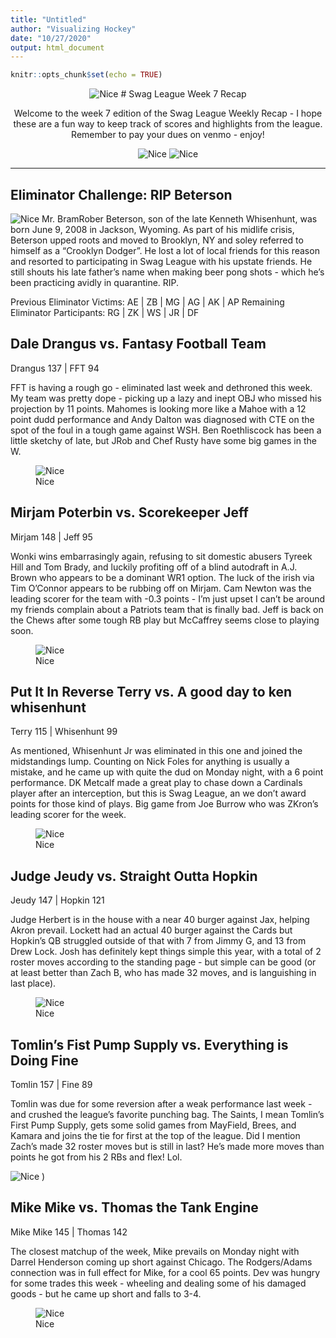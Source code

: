 ---
title: "Untitled"
author: "Visualizing Hockey"
date: "10/27/2020"
output: html_document
---

```{r setup, include=FALSE}
knitr::opts_chunk$set(echo = TRUE)
```

<center>

![Nice](https://github.com/hockeyfan22/swagleague/raw/master/header.PNG)
# Swag League Week 7 Recap

Welcome to the week 7 edition of the Swag League Weekly Recap - I hope these are a fun way to keep track of scores and highlights from the league. Remember to pay your dues on venmo - enjoy!

![Nice](https://github.com/hockeyfan22/swagleague/raw/master/scoreboardw7.PNG)
![Nice](https://github.com/hockeyfan22/swagleague/raw/master/matrixw7.PNG)


</center>

***
## Eliminator Challenge: RIP Beterson
![Nice](https://github.com/hockeyfan22/swagleague/raw/master/IMG_7198.PNG)
Mr. BramRober Beterson, son of the late Kenneth Whisenhunt, was born June 9, 2008 in Jackson, Wyoming. As part of his midlife crisis, Beterson upped roots and moved to Brooklyn, NY and soley referred to himself as a "Crooklyn Dodger". He lost a lot of local friends for this reason and resorted to participating in Swag League with his upstate friends. He still shouts his late father's name when making beer pong shots - which he's been practicing avidly in quarantine. RIP.

Previous Eliminator Victims: AE | ZB | MG | AG | AK | AP
Remaining Eliminator Participants: RG | ZK | WS | JR | DF

## Dale Drangus vs. Fantasy Football Team
Drangus 137 | FFT 94

FFT is having a rough go - eliminated last week and dethroned this week. My team was pretty dope - picking up a lazy and inept OBJ who missed his projection by 11 points. Mahomes is looking more like a Mahoe with a 12 point dudd performance and Andy Dalton was diagnosed with CTE on the spot of the foul in a tough game against WSH. Ben Roethliscock has been a little sketchy of late, but JRob and Chef Rusty have some big games in the W.

![Nice](https://github.com/hockeyfan22/swagleague/raw/master/IMG_7202.PNG)

## Mirjam Poterbin vs. Scorekeeper Jeff
Mirjam 148 | Jeff 95

Wonki wins embarrasingly again, refusing to sit domestic abusers Tyreek Hill and Tom Brady, and luckily profiting off of a blind autodraft in A.J. Brown who appears to be a dominant WR1 option. The luck of the irish via Tim O'Connor appears to be rubbing off on Mirjam. Cam Newton was the leading scorer for the team with -0.3 points - I'm just upset I can't be around my friends complain about a Patriots team that is finally bad. Jeff is back on the Chews after some tough RB play but McCaffrey seems close to playing soon.

![Nice](https://github.com/hockeyfan22/swagleague/raw/master/IMG_7204.PNG)

## Put It In Reverse Terry vs. A good day to ken whisenhunt
Terry 115 | Whisenhunt 99

As mentioned, Whisenhunt Jr was eliminated in this one and joined the midstandings lump. Counting on Nick Foles for anything is usually a mistake, and he came up with quite the dud on Monday night, with a 6 point performance. DK Metcalf made a great play to chase down a Cardinals player after an interception, but this is Swag League, an we don't award points for those kind of plays. Big game from Joe Burrow who was ZKron's leading scorer for the week.

![Nice](https://github.com/hockeyfan22/swagleague/raw/master/IMG_7203.PNG)

## Judge Jeudy vs. Straight Outta Hopkin
Jeudy 147 | Hopkin 121

Judge Herbert is in the house with a near 40 burger against Jax, helping Akron prevail. Lockett had an actual 40 burger against the Cards but Hopkin's QB struggled outside of that with 7 from Jimmy G, and 13 from Drew Lock. Josh has definitely kept things simple this year, with a total of 2 roster moves according to the standing page - but simple can be good (or at least better than Zach B, who has made 32 moves, and is languishing in last place).

![Nice](https://github.com/hockeyfan22/swagleague/raw/master/IMG_7199.PNG)

## Tomlin's Fist Pump Supply vs. Everything is Doing Fine
Tomlin 157 | Fine 89

Tomlin was due for some reversion after a weak performance last week - and crushed the league's favorite punching bag. The Saints, I mean Tomlin's First Pump Supply, gets some solid games from MayField, Brees, and Kamara and joins the tie for first at the top of the league. Did I mention Zach's made 32 roster moves but is still in last? He's made more moves than points he got from his 2 RBs and flex! Lol.

![Nice](https://github.com/hockeyfan22/swagleague/raw/master/IMG_7203.PNG)
)

## Mike Mike vs. Thomas the Tank Engine
Mike Mike 145 | Thomas 142

The closest matchup of the week, Mike prevails on Monday night with Darrel Henderson coming up short against Chicago. The Rodgers/Adams connection was in full effect for Mike, for a cool 65 points. Dev was hungry for some trades this week - wheeling and dealing some of his damaged goods - but he came up short and falls to 3-4.

![Nice](https://github.com/hockeyfan22/swagleague/blob/master/IMG_7200.PNG)
